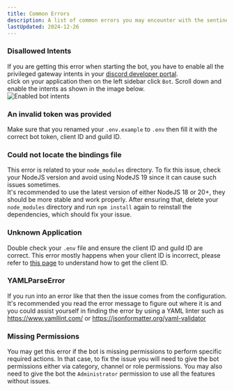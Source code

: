 ```yaml
---
title: Common Errors
description: A list of common errors you may encounter with the sentinel tickets bot.
lastUpdated: 2024-12-26
---
```


### Disallowed Intents
If you are getting this error when starting the bot, you have to enable all the privileged gateway intents in your <a href="https://discord.com/developers/applications" target="_blank">discord developer portal</a>.  
click on your application then on the left sidebar click `Bot`. Scroll down and enable the intents as shown in the image below.  
![Enabled bot intents](https://imgur.com/CpJtalJ.png)

### An invalid token was provided
Make sure that you renamed your `.env.example` to `.env` then fill it with the correct bot token, client ID and guild ID.

### Could not locate the bindings file
This error is related to your `node_modules` directory. To fix this issue, check your NodeJS version and avoid using NodeJS 19 since it can cause such issues sometimes.  
It's recommended to use the latest version of either NodeJS 18 or 20+, they should be more stable and work properly. After ensuring that, delete your `node_modules` directory and run `npm install` again to reinstall the dependencies, which should fix your issue.

### Unknown Application
Double check your `.env` file and ensure the client ID and guild ID are correct. This error mostly happens when your client ID is incorrect, please refer to <a href="/setup/createabot">this page</a> to understand how to get the client ID.

### YAMLParseError
If you run into an error like that then the issue comes from the configuration. It's recommended you read the error message to figure out where it is and you could assist yourself in finding the error by using a YAML linter such as https://www.yamllint.com/ or https://jsonformatter.org/yaml-validator

### Missing Permissions
You may get this error if the bot is missing permissions to perform specific required actions. In that case, to fix the issue you will need to give the bot permissions either via category, channel or role permissions. You may also need to give the bot the `Administrator` permission to use all the features without issues.

